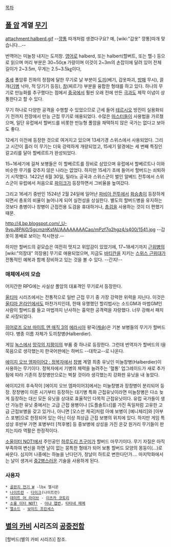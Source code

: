 [[목차]]


== [[폴 암]] 계열 [[무기]] ==
attachment:halberd.gif
--[[깡통]] 따개처럼 생겼다구요? 예, [wiki:"갑옷" 깡통]따개 맞습니다...--

번역어는 미늘창 내지는 도끼창. [[영어]]로 halberd, 또는 halbert(할버트, 또는 핼-) 등으로 읽으며 머리 부분은 30~50㎝ 가량이며 이것이 2~3m의 손잡이에 달려 있어 전체 길이가 2~3.5m, 무게는 2.5~3.5㎏이다,

[[중세]] 폴암류 진화의 정점에 달한 무기로 날 부분이 [[도끼]](베기, 갑옷파괴, [[방패]] 무시), 끌개([[기병]] 낙마, 적 당기기 등등), [[창]](찌르기) 부분을 융합한 형태를 하고 있다. 하나의 무기로 만능화를 추구했다는 점에서 [[중국]]에서 훨씬 오래 전에 만든 [[극]]과도 제작 이념이 상통한다고 할 수 있다.

무기 하나로 다양한 공격을 수행할 수 있었으므로 근세 들어 [[테르시오]] 방진이 실용화되기 전까지 전장에서 만능 근접 무기로 애용되었다. 수많은 [[마스터]]들이 사용법을 가르쳤으며, 일단 유럽에서 할버드를 비롯한 만능형 폴암을 채택하지 않은 국가는 없다고 보아도 좋다.

12세기 이전에 등장한 것으로 여겨지고 있으며 13세기경 스위스에서 사용되었다. 그리고 시간이 흘러 이 무기는 더욱 강력하게 개량되었고, 15세기 말경에는 세 번째 특징인 갈고리를 달아 할베르트가 완성되었다.

15~16세기에 걸쳐 보병들은 이 할베르트를 장비로 삼았으며 유럽에서 할베르트나 이와 비슷한 무기를 갖추지 않은 나라는 없었다. 하지만 15세기 초에 들어서 할버드는 쇠퇴하기 시작했다. 1422년 6월 30일, 밀라노 공국과 스위스군이 벌인 알베드 전투에서 스위스군이 유럽에서 처음으로 [[파이크]]가 등장하면서 그비율을 높여갔다.

그리고 16세기 중반인 1524년 2월 24일에 일어난 [[파비아 전투]]에서 [[화승총]]이 등장하게 되면서 총포의 비율이 늘어나게 되어 실전성을 상실한다. 별도의 할버드병을 유지하는 것보다 총병이나 창병이 근접전용 도검을 휴대하거나, [[총검]]을 사용하는 것이 더 편했기 때문.

http://4.bp.blogspot.com/_U-9vpJ8PAl0/SgcmznKsfAI/AAAAAAAACao/mPzf7q2hgz4/s400/1541.jpg
--갑옷이 똥배로 보이는 착시현상.--

하지만 할버드의 겉모습은 여전히 멋지고 위압감이 있었기에, 17~18세기까지 [[근위병]]의 [wiki:"의장대" 의장용] 무기로 애용되었으며, 지금도 [[바티칸]]을 지키는 [[스위스 근위대]]가 전통적인 예복과 함께 장비하고 있는 것을 볼 수 있다. --간지!--


=== 매체에서의 모습 ===
어지간한 RPG에는 사실상 폴암의 대표격인 무기로서 등장한다.

[[울티마]] 시리즈에서는 전통적으로 일반 근접 무기 중 가장 강력한 위력을 지닌다. 이것은 [[울티마 온라인]]에서도 마찬가지인데, 한때 유행했던 할리법사는 소드GM과 마법GM인 사람이 할버드를 들고 마법까지 난사하는 흉악한 공격력을 자랑했다. 너무 강해서 패치로 사장되었다.  

[[히어로즈 오브 마이트 앤 매직 3]]의 [[에라시아]] 왕국([[캐슬]])은 기본 보병들의 무기가 할버드이다. 병종 이름 자체가 도끼창병(Halberdier).

게임 [[녹스]]에서 [[망각의 지팡이]]의 부품 중 하나로 등장한다. 그런데 번역자가 할버드의 l을 묵음으로 생각했는지 한국어판에는 하버드 --대학교--로 나온다.

[[에이지 오브 엠파이어2 : 정복자]]에서 [[창병(에이지 오브 엠파이어)|창병]] 계열 최종 유닛인 미늘창병(Halberdier)이 사용하는 무기이다. 정복자에서 기병의 체력을 늘려주는 '혈통' 업그레이드가 새로 추가됨에 따라 기존의 장창병만으로는 벅찰 것이라 생각했는지 강화판 유닛을 내 놓았다.

에이지2의 후속작이 [에이지 오브 엠파이어3]에서는 미늘창병과 장창병이 분리되어 등장. 장창병이 이른 시기부터 등장하는 대기병 특화 근접유닛이라면 미늘창병은 다소 늦게 등장하는 대신 모든 유닛을 상대로 효율적인 다목적 근접유닛이다. 유럽 국가들이 생산 가능한 유닛 중에서는 고급 근접  용병이나 [도플솔트너]를 가진 독일처럼 고유한 고급 근접보병을 갖고 있거나, 아니면 [오스만 제국]처럼 아예 보병이 [예니체리]와 [아부스 포병]으로 한정되어 있는 아닌 이상 최상급 근접 보병의 위치에 있다. 하지만 게임 특성상 후반부 가면 포병부터 [척후병] 등 중보병에 상성을 가진 온갖 원거리 무기들이 판치는지라 역활은 한정적이다.

[[소울 이터(만화)|소울이터 NOT!]]에서 주인공인 [[하루도리 츠구미]]가 할버드 마무기이다. 무기 자질은 아직 부족하여 변신을 하면 날이 없는 뭉특한 형태가 되어 보통 할버드 모양의 몽둥이(…)로 싸운다. 심지어 나중에는 하늘을 난다던가, 창날이 하트로 변한다던가…. 마지막화에서는 날이 생겨서 [[중2병]]스러운 기술을 사용하게 된다.

=== 사용자 ===
 * [[골판지 전기 W]] -lbx 엘시온
 * [[나이트런]] - [[다이크]](나이트런)
 * [[데이트 어 라이브]] - [[이츠카 코토리]]
 * [[소울 이터 NOT!]] - [[아냐 햅번]], [[타타네 메메]]
 * [[엘소드]] - [[보이드 프린세스]]

== [[별의 카비]] 시리즈의 [[공중전함]] ==
[할버드(별의 카비 시리즈)] 참조.
